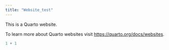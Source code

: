 ```yaml
---
title: "Website_test"
---
```


This is a Quarto website.

To learn more about Quarto websites visit <https://quarto.org/docs/websites>.

```r
1 + 1
```
